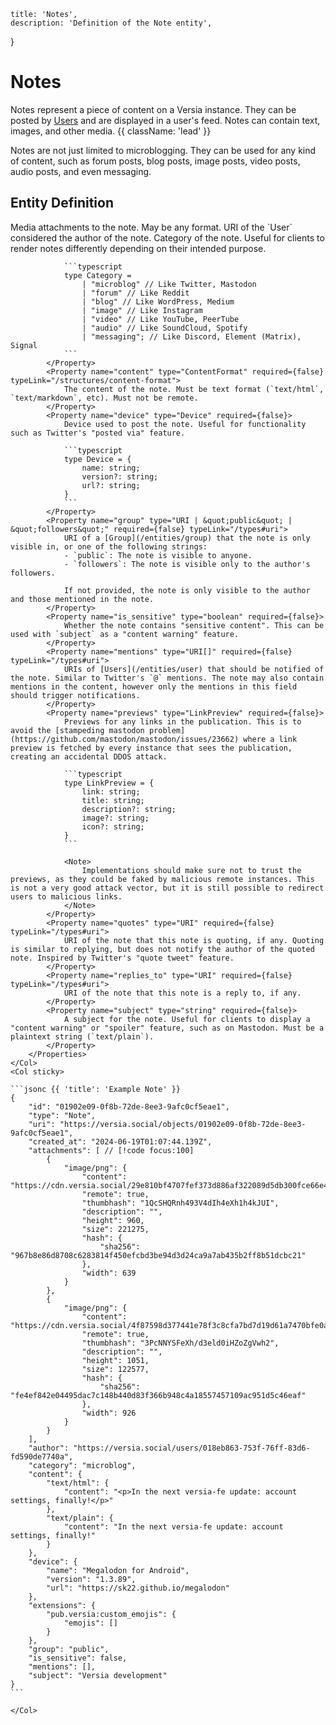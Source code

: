     title: 'Notes',
    description: 'Definition of the Note entity',
}

# Notes

Notes represent a piece of content on a Versia instance. They can be posted by [Users](/entities/user) and are displayed in a user's feed. Notes can contain text, images, and other media. {{ className: 'lead' }}

<Note>
    Notes are not just limited to microblogging. They can be used for any kind of content, such as forum posts, blog posts, image posts, video posts, audio posts, and even messaging.
</Note>

## Entity Definition

<Row>
    <Col>
        <Properties>
            <Property name="attachments" type="ContentFormat[]" required={false} typeLink="/structures/content-format">
                Media attachments to the note. May be any format.
            </Property>
            <Property name="author" type="URI" required={true} typeLink="/types#uri">
                URI of the `User` considered the author of the note.
            </Property>
            <Property name="category" type="Category" required={false}>
                Category of the note. Useful for clients to render notes differently depending on their intended purpose.

                ```typescript
                type Category =
                    | "microblog" // Like Twitter, Mastodon
                    | "forum" // Like Reddit
                    | "blog" // Like WordPress, Medium
                    | "image" // Like Instagram
                    | "video" // Like YouTube, PeerTube
                    | "audio" // Like SoundCloud, Spotify
                    | "messaging"; // Like Discord, Element (Matrix), Signal
                ```
            </Property>
            <Property name="content" type="ContentFormat" required={false} typeLink="/structures/content-format">
                The content of the note. Must be text format (`text/html`, `text/markdown`, etc). Must not be remote.
            </Property>
            <Property name="device" type="Device" required={false}>
                Device used to post the note. Useful for functionality such as Twitter's "posted via" feature.

                ```typescript
                type Device = {
                    name: string;
                    version?: string;
                    url?: string;
                }
                ```
            </Property>
            <Property name="group" type="URI | &quot;public&quot; | &quot;followers&quot;" required={false} typeLink="/types#uri">
                URI of a [Group](/entities/group) that the note is only visible in, or one of the following strings:
                - `public`: The note is visible to anyone.
                - `followers`: The note is visible only to the author's followers.

                If not provided, the note is only visible to the author and those mentioned in the note.
            </Property>
            <Property name="is_sensitive" type="boolean" required={false}>
                Whether the note contains "sensitive content". This can be used with `subject` as a "content warning" feature.
            </Property>
            <Property name="mentions" type="URI[]" required={false} typeLink="/types#uri">
                URIs of [Users](/entities/user) that should be notified of the note. Similar to Twitter's `@` mentions. The note may also contain mentions in the content, however only the mentions in this field should trigger notifications.
            </Property>
            <Property name="previews" type="LinkPreview" required={false}>
                Previews for any links in the publication. This is to avoid the [stampeding mastodon problem](https://github.com/mastodon/mastodon/issues/23662) where a link preview is fetched by every instance that sees the publication, creating an accidental DDOS attack.

                ```typescript
                type LinkPreview = {
                    link: string;
                    title: string;
                    description?: string;
                    image?: string;
                    icon?: string;
                }
                ```

                <Note>
                    Implementations should make sure not to trust the previews, as they could be faked by malicious remote instances. This is not a very good attack vector, but it is still possible to redirect users to malicious links.
                </Note>
            </Property>
            <Property name="quotes" type="URI" required={false} typeLink="/types#uri">
                URI of the note that this note is quoting, if any. Quoting is similar to replying, but does not notify the author of the quoted note. Inspired by Twitter's "quote tweet" feature.
            </Property>
            <Property name="replies_to" type="URI" required={false} typeLink="/types#uri">
                URI of the note that this note is a reply to, if any.
            </Property>
            <Property name="subject" type="string" required={false}>
                A subject for the note. Useful for clients to display a "content warning" or "spoiler" feature, such as on Mastodon. Must be a plaintext string (`text/plain`).
            </Property>
        </Properties>
    </Col>
    <Col sticky>

    ```jsonc {{ 'title': 'Example Note' }}
    {
        "id": "01902e09-0f8b-72de-8ee3-9afc0cf5eae1",
        "type": "Note",
        "uri": "https://versia.social/objects/01902e09-0f8b-72de-8ee3-9afc0cf5eae1",
        "created_at": "2024-06-19T01:07:44.139Z",
        "attachments": [ // [!code focus:100]
            {
                "image/png": {
                    "content": "https://cdn.versia.social/29e810bf4707fef373d886af322089d5db300fce66e4e073efc26827f10825f6/image.webp",
                    "remote": true,
                    "thumbhash": "1QcSHQRnh493V4dIh4eXh1h4kJUI",
                    "description": "",
                    "height": 960,
                    "size": 221275,
                    "hash": {
                        "sha256": "967b8e86d8708c6283814f450efcbd3be94d3d24ca9a7ab435b2ff8b51dcbc21"
                    },
                    "width": 639
                }
            },
            {
                "image/png": {
                    "content": "https://cdn.versia.social/4f87598d377441e78f3c8cfa7bd7d19d61a7470bfe0abcbee6eb1de87279fb3b/image.webp",
                    "remote": true,
                    "thumbhash": "3PcNNYSFeXh/d3eld0iHZoZgVwh2",
                    "description": "",
                    "height": 1051,
                    "size": 122577,
                    "hash": {
                        "sha256": "fe4ef842e04495dac7c148b440d83f366b948c4a18557457109ac951d5c46eaf"
                    },
                    "width": 926
                }
            }
        ],
        "author": "https://versia.social/users/018eb863-753f-76ff-83d6-fd590de7740a",
        "category": "microblog",
        "content": {
            "text/html": {
                "content": "<p>In the next versia-fe update: account settings, finally!</p>"
            },
            "text/plain": {
                "content": "In the next versia-fe update: account settings, finally!"
            }
        },
        "device": {
            "name": "Megalodon for Android",
            "version": "1.3.89",
            "url": "https://sk22.github.io/megalodon"
        },
        "extensions": {
            "pub.versia:custom_emojis": {
                "emojis": []
            }
        },
        "group": "public",
        "is_sensitive": false,
        "mentions": [],
        "subject": "Versia development"
    }
    ```

    </Col>
</Row>